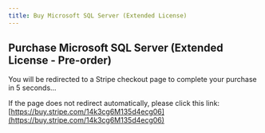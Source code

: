 ```yaml
---
title: Buy Microsoft SQL Server (Extended License)
---
```



<Head>
  <meta httpEquiv="refresh" content="5; url='https://buy.stripe.com/14k3cg6M135d4ecg06'" />
</Head>

## Purchase Microsoft SQL Server (Extended License - Pre-order)

You will be redirected to a Stripe checkout page to complete your purchase in 5 seconds...

If the page does not redirect automatically, please click this link: [https://buy.stripe.com/14k3cg6M135d4ecg06](https://buy.stripe.com/14k3cg6M135d4ecg06)
